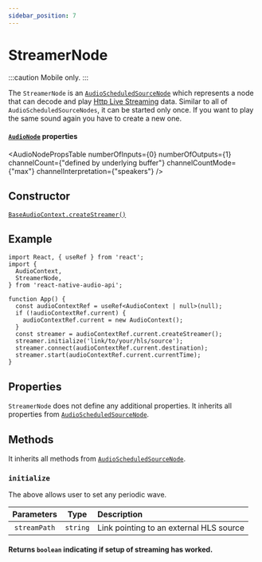 ```yaml
---
sidebar_position: 7
---
```



# StreamerNode

:::caution
Mobile only.
:::

The `StreamerNode` is an [`AudioScheduledSourceNode`](/docs/sources/audio-scheduled-source-node) which represents a node that can decode and play [Http Live Streaming](https://developer.apple.com/streaming/) data.
Similar to all of `AudioScheduledSourceNodes`, it can be started only once. If you want to play the same sound again you have to create a new one.

#### [`AudioNode`](/docs/core/audio-node#read-only-properties) properties

<AudioNodePropsTable numberOfInputs={0} numberOfOutputs={1} channelCount={"defined by underlying buffer"} channelCountMode={"max"} channelInterpretation={"speakers"} />

## Constructor

[`BaseAudioContext.createStreamer()`](/docs/core/base-audio-context#createostreamer)

## Example

```tsx
import React, { useRef } from 'react';
import {
  AudioContext,
  StreamerNode,
} from 'react-native-audio-api';

function App() {
  const audioContextRef = useRef<AudioContext | null>(null);
  if (!audioContextRef.current) {
    audioContextRef.current = new AudioContext();
  }
  const streamer = audioContextRef.current.createStreamer();
  streamer.initialize('link/to/your/hls/source');
  streamer.connect(audioContextRef.current.destination);
  streamer.start(audioContextRef.current.currentTime);
}
```

## Properties

`StreamerNode` does not define any additional properties.
It inherits all properties from [`AudioScheduledSourceNode`](/docs/sources/audio-scheduled-source-node#properties).

## Methods
It inherits all methods from [`AudioScheduledSourceNode`](/docs/sources/audio-scheduled-source-node#methods).

### `initialize`

The above allows user to set any periodic wave.

| Parameters | Type | Description |
| :---: | :---: | :---- |
| `streamPath` | `string` | Link pointing to an external HLS source |

#### Returns `boolean` indicating if setup of streaming has worked.
